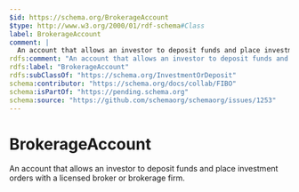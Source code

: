 ```yaml
---
$id: https://schema.org/BrokerageAccount
$type: http://www.w3.org/2000/01/rdf-schema#Class
label: BrokerageAccount
comment: |
  An account that allows an investor to deposit funds and place investment orders with a licensed broker or brokerage firm.
rdfs:comment: "An account that allows an investor to deposit funds and place investment orders with a licensed broker or brokerage firm."
rdfs:label: "BrokerageAccount"
rdfs:subClassOf: "https://schema.org/InvestmentOrDeposit"
schema:contributor: "https://schema.org/docs/collab/FIBO"
schema:isPartOf: "https://pending.schema.org"
schema:source: "https://github.com/schemaorg/schemaorg/issues/1253"
---
```


# BrokerageAccount

An account that allows an investor to deposit funds and place investment orders with a licensed broker or brokerage firm.

